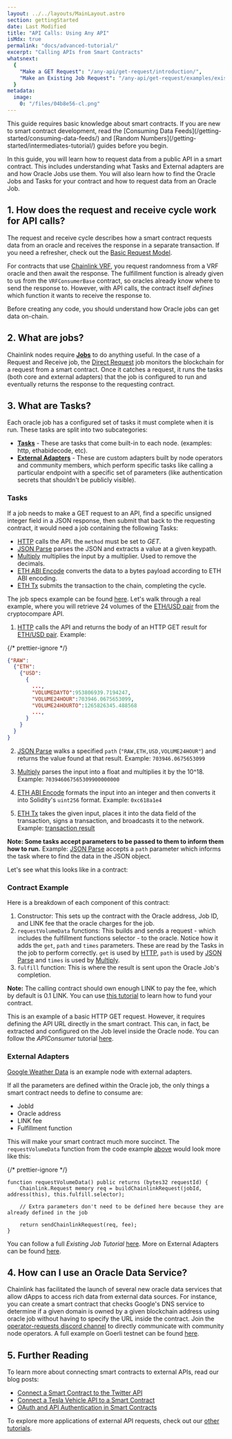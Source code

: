 ```yaml
---
layout: ../../layouts/MainLayout.astro
section: gettingStarted
date: Last Modified
title: "API Calls: Using Any API"
isMdx: true
permalink: "docs/advanced-tutorial/"
excerpt: "Calling APIs from Smart Contracts"
whatsnext:
  {
    "Make a GET Request": "/any-api/get-request/introduction/",
    "Make an Existing Job Request": "/any-api/get-request/examples/existing-job-request/",
  }
metadata:
  image:
    0: "/files/04b8e56-cl.png"
---
```



<Aside type="note" title="Requirements">
  This guide requires basic knowledge about smart contracts. If you are new to smart contract development, read the
  [Consuming Data Feeds](/getting-started/consuming-data-feeds/) and [Random
  Numbers](/getting-started/intermediates-tutorial/) guides before you begin.
</Aside>

<YouTube id="https://www.youtube.com/watch?v=ay4rXZhAefs" />

In this guide, you will learn how to request data from a public API in a smart contract. This includes understanding what Tasks and External adapters are and how Oracle Jobs use them. You will also learn how to find the Oracle Jobs and Tasks for your contract and how to request data from an Oracle Job.

## 1. How does the request and receive cycle work for API calls?

The request and receive cycle describes how a smart contract requests data from an oracle and receives the response in a separate transaction. If you need a refresher, check out the [Basic Request Model](/architecture-overview/architecture-request-model/).

For contracts that use [Chainlink VRF](/vrf/v2/introduction/), you request randomness from a VRF oracle and then await the response. The fulfillment function is already given to us from the `VRFConsumerBase` contract, so oracles already know where to send the response to. However, with API calls, the contract itself _defines_ which function it wants to receive the response to.

Before creating any code, you should understand how Oracle jobs can get data on-chain.

## 2. What are jobs?

Chainlink nodes require [**Jobs**](/chainlink-nodes/oracle-jobs/jobs/) to do anything useful. In the case of a Request and Receive job, the [Direct Request](/chainlink-nodes/oracle-jobs/job-types/direct_request) job monitors the blockchain for a request from a smart contract. Once it catches a request, it runs the tasks (both core and external adapters) that the job is configured to run and eventually returns the response to the requesting contract.

## 3. What are Tasks?

Each oracle job has a configured set of tasks it must complete when it is run. These tasks are split into two subcategories:

- [**Tasks**](/chainlink-nodes/oracle-jobs/all-tasks/) - These are tasks that come built-in to each node. (examples: http, ethabidecode, etc).
- [**External Adapters**](/chainlink-nodes/external-adapters/external-adapters/) - These are custom adapters built by node operators and community members, which perform specific tasks like calling a particular endpoint with a specific set of parameters (like authentication secrets that shouldn't be publicly visible).

### Tasks

If a job needs to make a GET request to an API, find a specific unsigned integer field in a JSON response, then submit that back to the requesting contract, it would need a job containing the following Tasks:

- [HTTP](/chainlink-nodes/oracle-jobs/all-tasks/#http-task) calls the API. the `method` must be set to _GET_.
- [JSON Parse](/chainlink-nodes/oracle-jobs/all-tasks/#json-parse-task) parses the JSON and extracts a value at a given keypath.
- [Multiply](/chainlink-nodes/oracle-jobs/all-tasks/#multiply-task) multiplies the input by a multiplier. Used to remove the decimals.
- [ETH ABI Encode](/chainlink-nodes/oracle-jobs/all-tasks/#eth-abi-encode-task) converts the data to a bytes payload according to ETH ABI encoding.
- [ETH Tx](/chainlink-nodes/oracle-jobs/all-tasks/#eth-tx-task) submits the transaction to the chain, completing the cycle.

The job specs example can be found [here](/chainlink-nodes/job-specs/direct-request-get-uint256/).
Let's walk through a real example, where you will retrieve 24 volumes of the [ETH/USD pair](https://min-api.cryptocompare.com/data/pricemultifull?fsyms=ETH&tsyms=USD) from the cryptocompare API.

1. [HTTP](/chainlink-nodes/oracle-jobs/all-tasks/#http-task) calls the API and returns the body of an HTTP GET result for [ETH/USD pair](https://min-api.cryptocompare.com/data/pricemultifull?fsyms=ETH&tsyms=USD). Example:

{/* prettier-ignore */}
```json
{"RAW":
  {"ETH":
    {"USD":
      {
        ...,
        "VOLUMEDAYTO":953806939.7194247,
        "VOLUME24HOUR":703946.0675653099,
        "VOLUME24HOURTO":1265826345.488568
        ...,
      }
    }
  }
}
```

2. [JSON Parse](/chainlink-nodes/oracle-jobs/all-tasks/#json-parse-task) walks a specified `path` (`"RAW,ETH,USD,VOLUME24HOUR"`) and returns the value found at that result. Example: `703946.0675653099`

3. [Multiply](/chainlink-nodes/oracle-jobs/all-tasks/#multiply-task) parses the input into a float and multiplies it by the 10^18. Example: `703946067565309900000000`

4. [ETH ABI Encode](/chainlink-nodes/oracle-jobs/all-tasks/#eth-abi-encode-task) formats the input into an integer and then converts it into Solidity's `uint256` format. Example: `0xc618a1e4`

5. [ETH Tx](/chainlink-nodes/oracle-jobs/all-tasks/#eth-tx-task) takes the given input, places it into the data field of the transaction, signs a transaction, and broadcasts it to the network. Example: [transaction result](https://sepolia.etherscan.io/tx/0x10dd83b08ac2e2df1b1cc3c1615abb3287a4a9d29dad75f4c75f45a3a9dd819e)

**Note: Some tasks accept parameters to be passed to them to inform them how to run.** Example: [JSON Parse](/chainlink-nodes/oracle-jobs/all-tasks/#json-parse-task) accepts a `path` parameter which informs the task where to find the data in the JSON object.

Let's see what this looks like in a contract:

### Contract Example

<CodeSample src="/samples/APIRequests/APIConsumer.sol" />

Here is a breakdown of each component of this contract:

1. Constructor: This sets up the contract with the Oracle address, Job ID, and LINK fee that the oracle charges for the job.
2. `requestVolumeData` functions: This builds and sends a request - which includes the fulfillment functions selector - to the oracle. Notice how it adds the `get`, `path` and `times` parameters. These are read by the Tasks in the job to perform correctly. `get` is used by [HTTP](/chainlink-nodes/oracle-jobs/all-tasks/#http-task), `path` is used by [JSON Parse](/chainlink-nodes/oracle-jobs/all-tasks/#json-parse-task) and `times` is used by [Multiply](/chainlink-nodes/oracle-jobs/all-tasks/#multiply-task).
3. `fulfill` function: This is where the result is sent upon the Oracle Job's completion.

**Note:** The calling contract should own enough LINK to pay the fee, which by default is 0.1 LINK. You can use [this tutorial](/resources/fund-your-contract/) to learn how to fund your contract.

This is an example of a basic HTTP GET request. However, it requires defining the API URL directly in the smart contract. This can, in fact, be extracted and configured on the Job level inside the Oracle node. You can follow the _APIConsumer_ tutorial [here](/any-api/get-request/examples/single-word-response/).

### External Adapters

[Google Weather Data](https://docs.chain.link/any-api/data-providers/google-weather/) is an example node with external adapters.

If all the parameters are defined within the Oracle job, the only things a smart contract needs to define to consume are:

- JobId
- Oracle address
- LINK fee
- Fulfillment function

This will make your smart contract much more succinct. The `requestVolumeData` function from the code example [above](#contract-example) would look more like this:

{/* prettier-ignore */}
```solidity
function requestVolumeData() public returns (bytes32 requestId) {
    Chainlink.Request memory req = buildChainlinkRequest(jobId, address(this), this.fulfill.selector);

    // Extra parameters don't need to be defined here because they are already defined in the job

    return sendChainlinkRequest(req, fee);
}
```

You can follow a full _Existing Job Tutorial_ [here](/any-api/get-request/examples/existing-job-request/).
More on External Adapters can be found [here](/chainlink-nodes/external-adapters/external-adapters/).

## 4. How can I use an Oracle Data Service?

Chainlink has facilitated the launch of several new oracle data services that allow dApps to access rich data from external data sources. For instance, you can create a smart contract that checks Google's DNS service to determine if a given domain is owned by a given blockchain address using oracle job without having to specify the URL inside the contract.
Join the [operator-requests discord channel](https://discord.gg/eGcxsdZzKR) to directly communicate with community node operators.
A full example on Goerli testnet can be found [here](/any-api/data-providers/dns-ownership/).

## 5. Further Reading

To learn more about connecting smart contracts to external APIs, read our blog posts:

- [Connect a Smart Contract to the Twitter API](https://blog.chain.link/connect-smart-contract-to-twitter-api/)
- [Connect a Tesla Vehicle API to a Smart Contract](https://blog.chain.link/create-tesla-smart-contract-rental/)
- [OAuth and API Authentication in Smart Contracts](https://blog.chain.link/oauth-and-api-authentication-in-smart-contracts-2/)

To explore more applications of external API requests, check out our [other tutorials](/getting-started/other-tutorials/#api-requests).
